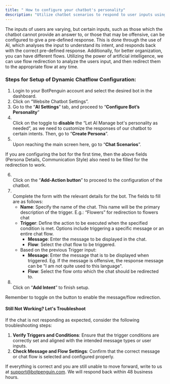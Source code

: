 ```yaml
---
title: " How to configure your chatbot's personality"
description: "Utilize chatbot scenarios to respond to user inputs using pre-defined messages, or redirect them to different flows using the power of artificial intelligence"
---
```


The inputs of users are varying, but certain inputs, such as those which the chatbot cannot provide an answer to, or those that may be offensive, can be configured to give a pre-defined response. This is done through the use of AI, which analyses the input to understand its intent, and responds back with the correct pre-defined response.   Additionally, for better organization, you can have different flows. Utilizing the power of artificial intelligence, we can use flow redirection to analyze the users input, and then redirect them to the appropriate flow at any time.

### **Steps for Setup of Dynamic Chatflow Configuration:**

1. Login to your BotPenguin account and select the desired bot in the dashboard.
2. Click on “Website Chatbot Settings”.
3. Go to the “**AI Settings**” tab, and proceed to “**Configure Bot’s Personality**”
4. \
   Click on the toggle to **disable** the “Let AI Manage bot's personality as needed”, as we need to customize the responses of our chatbot to certain intents. Then, go to “**Create Persona**”.
5. \
   Upon reaching the main screen here, go to “**Chat Scenarios**”.

<Info>
  If you are configuring the bot for the first time, then the above fields (Persona Details, Communication Style) also need to be filled for the redirection to work.
</Info>

6. \
   Click on the “**Add-Action button**” to proceed to the configuration of the chatbot.
7. \
   Complete the form with the relevant details for the bot. The fields to fill are as follows:
   - **Name**: Specify the name of the chat. This name will be the primary description of the trigger. E.g.: “Flowers” for redirection to flowers chat
   - **Trigger**: Define the action to be executed when the specified condition is met. Options include triggering a specific message or an entire chat flow.
     - **Message**: Enter the message to be displayed in the chat.
     - **Flow**: Select the chat flow to be triggered.
   - Based on the previous Trigger input:
     - **Message**: Enter the message that is to be displayed when triggered. Eg. If the message is offensive, the response message can be "I am not quite used to this language".
     - **Flow**: Select the flow onto which the chat should be redirected to.
8. \
   Click on “**Add Intent**” to finish setup.

<Info>
  Remember to toggle on the button to enable the message/flow redirection.
</Info>

#### **Still Not Working? Let's Troubleshoot**

If the chat is not responding as expected, consider the following troubleshooting steps:

1. **Verify Triggers and Conditions**: Ensure that the trigger conditions are correctly set and aligned with the intended message types or user inputs.
2. **Check Message and Flow Settings**: Confirm that the correct message or chat flow is selected and configured properly.

If everything is correct and you are still unable to move forward, write to us at [support@botpenguin.com](mailto:support@botpenguin.com). We will respond back within 48 business hours.